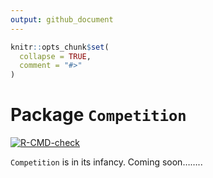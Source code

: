 ```yaml
---
output: github_document
---
```


```r
knitr::opts_chunk$set(
  collapse = TRUE,
  comment = "#>"
)
```

# Package `Competition`

<!-- badges: start -->
[![R-CMD-check](https://github.com/Kaio-Olimpio/Competition/actions/workflows/R-CMD-check.yaml/badge.svg)](https://github.com/Kaio-Olimpio/Competition/actions/workflows/R-CMD-check.yaml)
<!-- badges: end -->

`Competition` is in its infancy. Coming soon........

